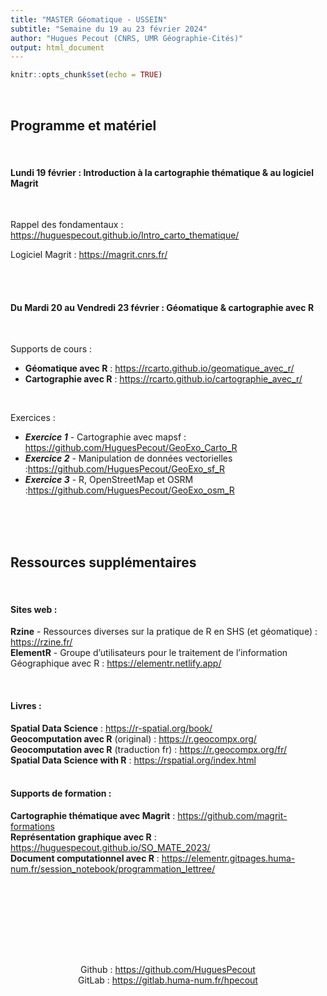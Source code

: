 ```yaml
---
title: "MASTER Géomatique - USSEIN"
subtitle: "Semaine du 19 au 23 février 2024"
author: "Hugues Pecout (CNRS, UMR Géographie-Cités)"
output: html_document
---
```


```r
knitr::opts_chunk$set(echo = TRUE)
```


\


## Programme et matériel


\

#### Lundi 19 février : **Introduction à la cartographie thématique & au logiciel Magrit** 

\

Rappel des fondamentaux : [https://huguespecout.github.io/Intro_carto_thematique/](https://huguespecout.github.io/Intro_carto_thematique/)

Logiciel Magrit : [https://magrit.cnrs.fr/](https://magrit.cnrs.fr/)

\
\

#### Du Mardi 20 au Vendredi 23 février : **Géomatique & cartographie avec R**

\

Supports de cours :

- **Géomatique avec R** : [https://rcarto.github.io/geomatique_avec_r/](https://rcarto.github.io/geomatique_avec_r/){target="_blank"}     
- **Cartographie avec R** : [https://rcarto.github.io/cartographie_avec_r/](https://rcarto.github.io/cartographie_avec_r/){target="_blank"}    

\

Exercices :

- ***Exercice 1*** - Cartographie avec mapsf : [https://github.com/HuguesPecout/GeoExo_Carto_R](https://github.com/HuguesPecout/GeoExo_Carto_R){target="_blank"}    
- ***Exercice 2*** - Manipulation de données vectorielles :[https://github.com/HuguesPecout/GeoExo_sf_R](https://github.com/HuguesPecout/GeoExo_sf_R){target="_blank"}      
- ***Exercice 3*** - R, OpenStreetMap et OSRM :[https://github.com/HuguesPecout/GeoExo_osm_R](https://github.com/HuguesPecout/GeoExo_osm_R){target="_blank"}    

\
\
\


## Ressources supplémentaires

\

#### Sites web :

**Rzine** - Ressources diverses sur la pratique de R en SHS (et géomatique) : [https://rzine.fr/](https://rzine.fr/){target="_blank"}         
**ElementR** - Groupe d'utilisateurs pour le traitement de l'information Géographique avec R : [https://elementr.netlify.app/](https://elementr.netlify.app/){target="_blank"} 

\

#### Livres :

**Spatial Data Science** : [https://r-spatial.org/book/](https://r-spatial.org/book/*){target="_blank"}     
**Geocomputation avec R** (original) : [https://r.geocompx.org/](https://r.geocompx.org/){target="_blank"}         
**Geocomputation avec R** (traduction fr) : [https://r.geocompx.org/fr/](https://r.geocompx.org/fr/){target="_blank"}         
**Spatial Data Science with R** : [https://rspatial.org/index.html](https://rspatial.org/index.html){target="_blank"}     
\


#### Supports de formation :

**Cartographie thématique avec Magrit** : [https://github.com/magrit-formations](https://github.com/magrit-formations){target="_blank"}        
**Représentation graphique avec R**  : [https://huguespecout.github.io/SO_MATE_2023/](https://huguespecout.github.io/SO_MATE_2023/){target="_blank"}        
**Document computationnel avec R** : [https://elementr.gitpages.huma-num.fr/session_notebook/programmation_lettree/](https://elementr.gitpages.huma-num.fr/session_notebook/programmation_lettree/){target="_blank"}        



\
\
\
\
\

\

<center>
Github : [https://github.com/HuguesPecout](https://github.com/HuguesPecout){target="_blank"}               
GitLab : [https://gitlab.huma-num.fr/hpecout](https://gitlab.huma-num.fr/hpecout){target="_blank"}    
</center>


